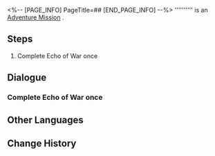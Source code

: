<%-- [PAGE_INFO]
PageTitle=##
[END_PAGE_INFO] --%>
{{Stub|Dialogue.}}
{{Mission Infobox
|id            = 4010115
|title         = 
|image         = <!--Mission .png-->
|type          = Adventure
|event_name    = 
|chapter       = 
|requirements  = [[Trailblaze Mission]] ''[[The Return]]'' completed
|summary       = <!--official mission summary from Fate's Atlas-->
|characters    = Trailblazer
|startLocation = [[<!--starting world-->]] - [[<!--starting area-->]]
|world         = <!--starting world-->
|area          = <!--starting area-->
|prev          = 
|next          = Echo of War (Adventure Mission)
|rewards       = 
}}
'''''''''' is an [[Adventure Mission]]<!--in [world]-->.

==Steps==
# Complete Echo of War once

<!--
==Gameplay Notes==

--><!--
==Trial Character==

-->
==Dialogue==
{{Stub Dialogue}}
{{Dialogue Start}}
:{{tx}}
{{Dialogue End}}

===Complete Echo of War once===
{{Mission Description|type=adventure|location=<!--to be added-->|update|Defeat the formidable foe in the Echo of War and claim the rewards.}}
{{Dialogue Start}}
:{{tx}}
{{Dialogue End}}

==Other Languages==
{{Other Languages
|en   = 
|zhs  = 
|zht  = 
|ja   = 
|ko   = 
|es   = 
|fr   = 
|ru   = 
|th   = 
|vi   = 
|de   = 
|id   = 
|pt   = 
}}

==Change History==
{{Change History|1.0}}
